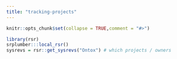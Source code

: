 ```yaml
---
title: "tracking-projects"
---
```


```r
knitr::opts_chunk$set(collapse = TRUE,comment = "#>")
```

```r
library(rsr)
srplumber:::local_rsr()
sysrevs = rsr::get_sysrevs("Ontox") # which projects / owners
```
